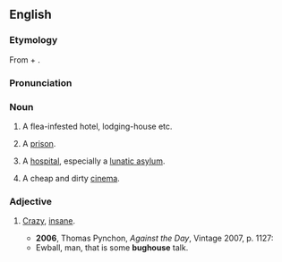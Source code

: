 ==English==
===Etymology===
From {{term|bug}} + {{term|house}}.

===Pronunciation===
{{IPA|/ˈbʌghaʊs/}}

===Noun===
{{en-noun}}

# {{US|slang}} A flea-infested hotel, lodging-house etc.
# {{US|slang}} A [[prison]].
# {{US|slang}} A [[hospital]], especially a [[lunatic asylum]].
# {{South Africa|slang}} A cheap and dirty [[cinema]].

===Adjective===
{{en-adj}}

# {{US|slang}} [[crazy|Crazy]], [[insane]].
#*'''2006''', Thomas Pynchon, ''Against the Day'', Vintage 2007, p. 1127:
#*Ewball, man, that is some '''bughouse''' talk.